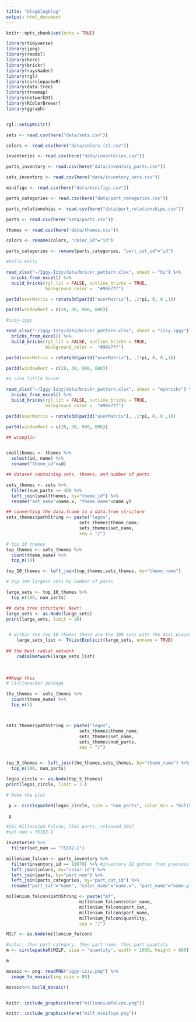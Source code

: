 ```yaml
---
title: "blogblogblog"
output: html_document
---
```


```r
knitr::opts_chunk$set(echo = TRUE)
```


```r
library(tidyverse)
library(jpeg)
library(readxl)
library(here)
library(brickr)
library(rayshader)
library(rgl)
library(circlepackeR)
library(data.tree)
library(treemap)
library(networkD3)
library(RColorBrewer)
library(ggraph)


rgl::setupKnitr()
```

```r
sets <- read.csv(here("data/sets.csv"))

colors <- read.csv(here("data/colors (2).csv"))

inventories <- read.csv(here("data/inventories.csv"))

parts_inventory <- read.csv(here("data/inventory_parts.csv"))

sets_inventory <- read.csv(here("data/inventory_sets.csv"))

minifigs <- read.csv(here("data/minifigs.csv"))

parts_categories <- read.csv(here("data/part_categories.csv"))

parts_relationships <- read.csv(here("data/part_relationships.csv"))

parts <- read.csv(here("data/parts.csv"))

themes <- read.csv(here("data/themes.csv"))
```

```r
colors <- rename(colors, "color_id"="id")

parts_categories <- rename(parts_categories, "part_cat_id"="id")
```

```r
#hello kelly

read_xlsx("~/Iggy-Izzy/data/brickr_pattern.xlsx", sheet = "hi") %>% 
  bricks_from_excel() %>% 
  build_bricks(rgl_lit = FALSE, outline_bricks = TRUE,
               background_color =  "#99e7ff")

par3d(userMatrix = rotate3d(par3d("userMatrix"), .1*pi, 0, 0 ,1))

par3d(windowRect = c(20, 30, 900, 800))
```

```r
#izzy-iggy

read_xlsx("~/Iggy-Izzy/data/brickr_pattern.xlsx", sheet = "izzy-iggy") %>% 
  bricks_from_excel() %>% 
  build_bricks(rgl_lit = FALSE, outline_bricks = TRUE,
               background_color =  "#99e7ff")

par3d(userMatrix = rotate3d(par3d("userMatrix"), .1*pi, 0, 0 ,1))

par3d(windowRect = c(20, 30, 900, 800))
```

```r
#a cute little house!

read_xlsx("~/Iggy-Izzy/data/brickr_pattern.xlsx", sheet = "mybrickr") %>% 
  bricks_from_excel() %>% 
  build_bricks(rgl_lit = FALSE, outline_bricks = TRUE,
               background_color =  "#99e7ff")

par3d(userMatrix = rotate3d(par3d("userMatrix"), .1*pi, 0, 0 ,1))

par3d(windowRect = c(20, 30, 900, 800))
```




```r
## wranglin 


smallthemes <- themes %>%
  select(id, name) %>%
  rename("theme_id"=id)

## dataset containing sets, themes, and number of parts 

sets_themes <- sets %>%
  filter(num_parts >= 40) %>%
  left_join(smallthemes, by="theme_id") %>%
  rename("set_name"=name.x, "theme_name"=name.y)


```

```r
## converting the data.frame to a data.tree structure
sets_themes$pathString <- paste("legos", 
                            sets_themes$theme_name,  
                            sets_themes$set_name,
                            sep = "/")
```


```r

# top 10 themes 
top_themes <- sets_themes %>%
  count(theme_name) %>% 
  top_n(10)

top_10_themes <- left_join(top_themes,sets_themes, by="theme_name")

# top 100 largest sets by number of parts 

large_sets <- top_10_themes %>%
  top_n(100, num_parts)

```

```r

## data tree structure! Neet!
large_sets <- as.Node(large_sets) 
print(large_sets, limit = 20)


 # within the top 10 themes these are the 100 sets with the most pieces. 
    large_sets_list <- ToListExplicit(large_sets, unname = TRUE)
    
## the best radial network 
    radialNetwork(large_sets_list)
      
      
```



```r
##Keep this
# Circlepacker package

the_themes <- sets_themes %>%
  count(theme_name) %>%
  top_n(5)



sets_themes$pathString <- paste("legos", 
                            sets_themes$theme_name, 
                            sets_themes$set_name, 
                            sets_themes$num_parts,
                            sep = "/")


top_5_themes <- left_join(the_themes,sets_themes, by="theme_name") %>% 
  top_n(100, num_parts)

legos_circle <- as.Node(top_5_themes)
print(legos_circle, limit = 2-)

# Make the plot

 p <- circlepackeR(legos_circle, size = "num_parts", color_min = "hsl(56,80%,80%)", color_max = "hsl(341,30%,40%)", width = 1000, height = 800)

 p

```







```r
#USC Millennium Falcon, 7541 parts, released 2017
#set num = 75192-1

inventories %>%
  filter(set_num == "75192-1")

millenium_falcon <- parts_inventory %>%
  filter(inventory_id == 19670) %>% #inventory ID gotten from previous step
  left_join(colors, by="color_id") %>%
  left_join(parts, by="part_num") %>%
  left_join(parts_categories, by="part_cat_id") %>%
  rename("part_cat"="name", "color_name"="name.x", "part_name"="name.y")

millenium_falcon$pathString <- paste("mf", 
                            millenium_falcon$color_name, 
                            millenium_falcon$part_cat,
                            millenium_falcon$part_name,
                            millenium_falcon$quantity,
                            sep = "/")

MILF <- as.Node(millenium_falcon)

#color, then part category, then part name, then part quantity
m <- circlepackeR(MILF, size = "quantity", width = 1000, height = 800)

m
```



```r

mosaic <- png::readPNG("iggy-izzy.png") %>% 
  image_to_mosaic(img_size = 80) 

mosaic%>% build_mosaic()



```



```r
knitr::include_graphics(here("millenniumfalcon.png"))
```


```r
knitr::include_graphics(here("milf_minifigs.png"))
```

